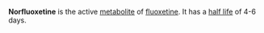 '''Norfluoxetine''' is the active [[metabolite]] of [[fluoxetine]]. It has a [[half life]] of 4-6 days.

{{stub}}